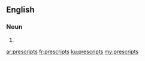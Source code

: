==English==

===Noun===
{{head|en|plural}}

# {{plural of|prescript|lang=en}}

[[ar:prescripts]]
[[fr:prescripts]]
[[ku:prescripts]]
[[my:prescripts]]